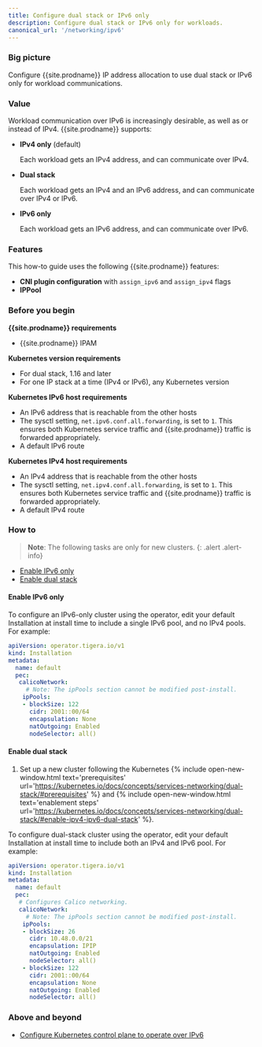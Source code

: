```yaml
---
title: Configure dual stack or IPv6 only
description: Configure dual stack or IPv6 only for workloads.
canonical_url: '/networking/ipv6'
---
```


### Big picture

Configure {{site.prodname}} IP address allocation to use dual stack or IPv6 only for workload communications.

### Value

Workload communication over IPv6 is increasingly desirable, as well as or instead of IPv4. {{site.prodname}} supports:

- **IPv4 only** (default)

  Each workload gets an IPv4 address, and can communicate over IPv4.

- **Dual stack**

  Each workload gets an IPv4 and an IPv6 address, and can communicate over IPv4 or IPv6.

- **IPv6 only**

  Each workload gets an IPv6 address, and can communicate over IPv6.

### Features

This how-to guide uses the following {{site.prodname}} features:

- **CNI plugin configuration** with `assign_ipv6` and `assign_ipv4` flags
- **IPPool**

### Before you begin

**{{site.prodname}} requirements**

- {{site.prodname}} IPAM

**Kubernetes version requirements**
  - For dual stack, 1.16 and later
  - For one IP stack at a time (IPv4 or IPv6), any Kubernetes version

**Kubernetes IPv6 host requirements**
  - An IPv6 address that is reachable from the other hosts
  - The sysctl setting, `net.ipv6.conf.all.forwarding`, is set to `1`.
    This ensures both Kubernetes service traffic and {{site.prodname}} traffic is forwarded appropriately.
  - A default IPv6 route

**Kubernetes IPv4 host requirements**
  - An IPv4 address that is reachable from the other hosts
  - The sysctl setting, `net.ipv4.conf.all.forwarding`, is set to `1`.
    This ensures both Kubernetes service traffic and {{site.prodname}} traffic is forwarded appropriately.
  - A default IPv4 route

### How to

>**Note**: The following tasks are only for new clusters.
{: .alert .alert-info}

- [Enable IPv6 only](#enable-ipv6-only)
- [Enable dual stack](#enable-dual-stack)

#### Enable IPv6 only

To configure an IPv6-only cluster using the operator, edit your default Installation at install time to include a single IPv6 pool, and no IPv4 pools. For example:

```yaml
apiVersion: operator.tigera.io/v1
kind: Installation
metadata:
  name: default
  pec:
   calicoNetwork:
     # Note: The ipPools section cannot be modified post-install.
    ipPools:
    - blockSize: 122
      cidr: 2001::00/64 
      encapsulation: None 
      natOutgoing: Enabled 
      nodeSelector: all()
```

#### Enable dual stack

1. Set up a new cluster following the Kubernetes {% include open-new-window.html text='prerequisites' url='https://kubernetes.io/docs/concepts/services-networking/dual-stack/#prerequisites' %} and {% include open-new-window.html text='enablement steps' url='https://kubernetes.io/docs/concepts/services-networking/dual-stack/#enable-ipv4-ipv6-dual-stack' %}.

To configure dual-stack cluster using the operator, edit your default Installation at install time to include both an IPv4 and IPv6 pool. For example:

```yaml
apiVersion: operator.tigera.io/v1
kind: Installation
metadata:
  name: default
  pec:
   # Configures Calico networking.
   calicoNetwork:
     # Note: The ipPools section cannot be modified post-install.
    ipPools:
    - blockSize: 26
      cidr: 10.48.0.0/21
      encapsulation: IPIP
      natOutgoing: Enabled
      nodeSelector: all()
    - blockSize: 122
      cidr: 2001::00/64 
      encapsulation: None 
      natOutgoing: Enabled 
      nodeSelector: all()
```

### Above and beyond

- [Configure Kubernetes control plane to operate over IPv6]({{site.baseurl}}/networking/ipv6-control-plane)
